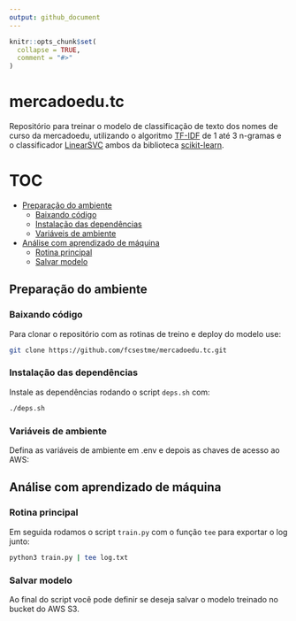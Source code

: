 ```yaml
---
output: github_document
---
```


<!-- README.md is generated from README.Rmd. Please edit that file -->

```r
knitr::opts_chunk$set(
  collapse = TRUE,
  comment = "#>"
)
```

# mercadoedu.tc

<!-- badges: start -->
<!-- badges: end -->

Repositório para treinar o modelo de classificação de texto dos nomes de curso da mercadoedu, utilizando o algoritmo [TF-IDF](https://scikit-learn.org/stable/modules/generated/sklearn.feature_extraction.text.TfidfVectorizer.html) de 1 até 3 n-gramas e o classificador [LinearSVC](https://scikit-learn.org/stable/modules/generated/sklearn.svm.LinearSVC.html) ambos da biblioteca [scikit-learn](https://scikit-learn.org/).

# TOC
- [Preparação do ambiente](#prepação-do-ambiente)
  - [Baixando código](#baixando-código)
  - [Instalação das dependências](#instalação-das-dependências)
  - [Variáveis de ambiente](#variáveis-de-ambiente)
- [Análise com aprendizado de máquina](#análise-com-aprendizado-de-máquina)
  - [Rotina principal](#rotina-principal)
  - [Salvar modelo](#salvar-modelo)
  

## Preparação do ambiente

### Baixando código

Para clonar o repositório com as rotinas de treino e deploy do modelo use:

```bash

git clone https://github.com/fcsestme/mercadoedu.tc.git

```

### Instalação das dependências

Instale as dependências rodando o script `deps.sh` com:

```bash

./deps.sh

```

### Variáveis de ambiente

Defina as variáveis de ambiente em .env e depois as chaves de acesso ao AWS:

## Análise com aprendizado de máquina

### Rotina principal

Em seguida rodamos o script `train.py` com o função `tee` para exportar o log junto:

```bash

python3 train.py | tee log.txt

```

### Salvar modelo


Ao final do script você pode definir se deseja salvar o modelo treinado no bucket do AWS S3.

